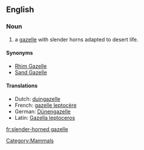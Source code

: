 ==English==
{{wikipedia}}
===Noun===
{{en-noun}}

# a [[gazelle]] with slender horns adapted to desert life.

====Synonyms====
* [[Rhim Gazelle]]
* [[Sand Gazelle]]

====Translations====
{{trans-top|Gazella leptoceros}}
* Dutch: [[duingazelle]] {{m}}
* French: [[gazelle leptocère]]
* German: [[Dünengazelle]]
* Latin: [[Gazella leptoceros]]
{{trans-bottom}}

[[Category:Mammals]]
[[fr:slender-horned gazelle]]